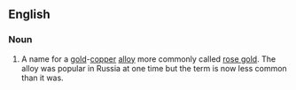 ==English==

===Noun===
{{en-noun}}
{{wikipedia}}

#A name for a [[gold]]-[[copper]] [[alloy]] more commonly called [[rose gold]].  The alloy was popular in Russia at one time but the term is now less common than it was.